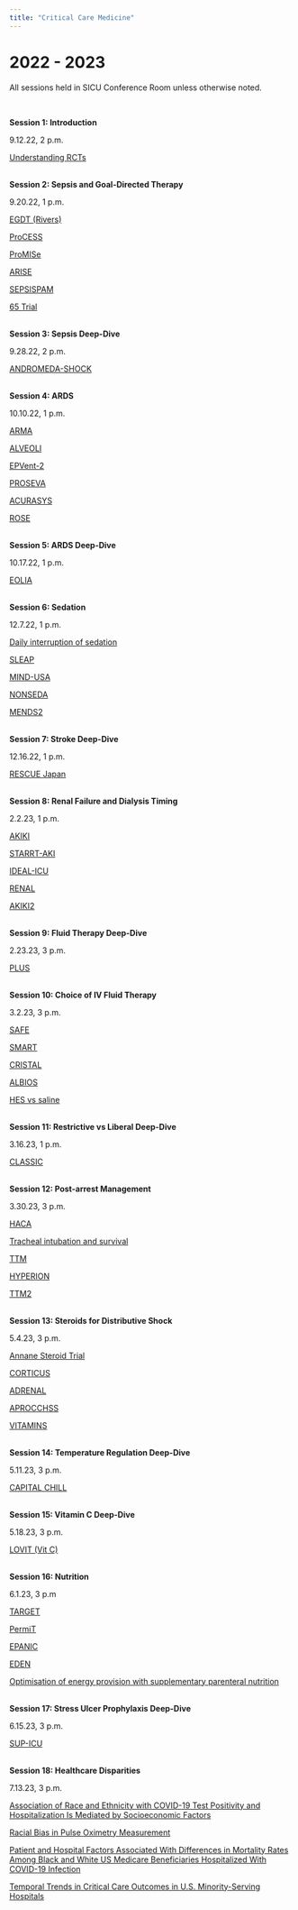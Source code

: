 ```yaml
---
title: "Critical Care Medicine"
---
```


# 2022 - 2023

All sessions held in SICU Conference Room unless otherwise noted.

<br>

<b>Session 1: Introduction</b>

9.12.22, 2 p.m.

[Understanding RCTs](https://adc.bmj.com/content/90/8/840)

<br>
<b>Session 2: Sepsis and Goal-Directed Therapy</b>

9.20.22, 1 p.m.

[EGDT (Rivers)](https://www.nejm.org/doi/full/10.1056/NEJMoa010307)

[ProCESS](https://www.nejm.org/doi/full/10.1056/nejmoa1401602)

[ProMISe](https://www.nejm.org/doi/full/10.1056/nejmoa1500896)

[ARISE](https://www.nejm.org/doi/full/10.1056/NEJMoa1404380)

[SEPSISPAM](https://www.nejm.org/doi/full/10.1056/NEJMoa1312173)

[65 Trial](https://jamanetwork.com/journals/jama/fullarticle/2761427)


<br>
<b>Session 3: Sepsis Deep-Dive</b>

9.28.22, 2 p.m.

[ANDROMEDA-SHOCK](https://jamanetwork.com/journals/jama/fullarticle/2724361)

<br>
<b>Session 4: ARDS</b>

10.10.22, 1 p.m.

[ARMA](https://www.nejm.org/doi/full/10.1056/nejm200005043421801)

[ALVEOLI](https://www.nejm.org/doi/full/10.1056/NEJMoa032193)

[EPVent-2](https://jamanetwork.com/journals/jama/fullarticle/2725206)

[PROSEVA](https://www.nejm.org/doi/full/10.1056/nejmoa1214103)

[ACURASYS](https://www.nejm.org/doi/full/10.1056/nejmoa1005372)

[ROSE](https://www.nejm.org/doi/full/10.1056/nejmoa1901686)

<br>
<b>Session 5: ARDS Deep-Dive</b>

10.17.22, 1 p.m.

[EOLIA](https://www.nejm.org/doi/full/10.1056/NEJMoa1800385)

<br>
<b>Session 6: Sedation</b>

12.7.22, 1 p.m.

[Daily interruption of sedation](https://www.nejm.org/doi/full/10.1056/nejm200005183422002)

[SLEAP](https://jamanetwork.com/journals/jama/fullarticle/1380160)

[MIND-USA](https://www.nejm.org/doi/10.1056/NEJMoa1808217)

[NONSEDA](https://www.nejm.org/doi/full/10.1056/NEJMoa1906759)

[MENDS2](https://www.nejm.org/doi/full/10.1056/NEJMoa2024922)

<br>
<b>Session 7: Stroke Deep-Dive</b>

12.16.22, 1 p.m.

[RESCUE Japan](https://www.nejm.org/doi/full/10.1056/NEJMoa2118191)

<br>
<b>Session 8: Renal Failure and Dialysis Timing</b>

2.2.23, 1 p.m.

[AKIKI](https://www.nejm.org/doi/full/10.1056/NEJMoa1603017)

[STARRT-AKI](https://www.nejm.org/doi/full/10.1056/nejmoa2000741)

[IDEAL-ICU](https://www.nejm.org/doi/full/10.1056/NEJMoa1803213)

[RENAL](https://www.nejm.org/doi/full/10.1056/nejmoa0902413)

[AKIKI2](https://www.thelancet.com/pdfs/journals/lancet/PIIS0140-6736(21)00350-0.pdf)

<br>
<b>Session 9: Fluid Therapy Deep-Dive</b>

2.23.23, 3 p.m.

[PLUS](https://www.nejm.org/doi/full/10.1056/NEJMoa2114464)

<br>
<b>Session 10: Choice of IV Fluid Therapy</b>

3.2.23, 3 p.m.

[SAFE](https://www.nejm.org/doi/full/10.1056/nejmoa040232)

[SMART](https://www.nejm.org/doi/full/10.1056/nejmoa1711584)

[CRISTAL](https://jamanetwork.com/journals/jama/fullarticle/1752245)

[ALBIOS](https://www.nejm.org/doi/full/10.1056/nejmoa1305727)

[HES vs saline](https://www.nejm.org/doi/full/10.1056/NEJMoa1209759)

<br>
<b>Session 11: Restrictive vs Liberal Deep-Dive</b>

3.16.23, 1 p.m.

[CLASSIC](https://www.nejm.org/doi/full/10.1056/NEJMoa2202707)

<br>
<b>Session 12: Post-arrest Management</b>

3.30.23, 3 p.m.

[HACA](https://www.nejm.org/doi/full/10.1056/nejmoa012689)

[Tracheal intubation and survival](https://jamanetwork.com/journals/jama/fullarticle/2598717)

[TTM](https://www.nejm.org/doi/full/10.1056/NEJMoa1310519)

[HYPERION](https://www.nejm.org/doi/10.1056/NEJMoa1906661)

[TTM2](https://www.nejm.org/doi/full/10.1056/NEJMoa2100591)

<br>
<b>Session 13: Steroids for Distributive Shock</b>

5.4.23, 3 p.m.

[Annane Steroid Trial](https://jamanetwork.com/journals/jama/fullarticle/195197)

[CORTICUS](https://www.nejm.org/doi/full/10.1056/NEJMoa071366)

[ADRENAL](https://www.nejm.org/doi/full/10.1056/NEJMoa1705835)

[APROCCHSS](https://www.nejm.org/doi/full/10.1056/NEJMoa1705716)

[VITAMINS](https://jamanetwork.com/journals/jama/fullarticle/2759414)

<br>
<b>Session 14: Temperature Regulation Deep-Dive</b>

5.11.23, 3 p.m.

[CAPITAL CHILL](https://jamanetwork.com/journals/jama/fullarticle/2785263)

<br>
<b>Session 15: Vitamin C Deep-Dive</b>

5.18.23, 3 p.m.

[LOVIT (Vit C)](https://www.nejm.org/doi/full/10.1056/NEJMoa2200644)

<br>
<b>Session 16: Nutrition</b>

6.1.23, 3 p.m

[TARGET](https://www.nejm.org/doi/full/10.1056/NEJMoa1811687)

[PermiT](https://www.nejm.org/doi/full/10.1056/NEJMoa1502826)

[EPANIC](https://www.nejm.org/doi/full/10.1056/NEJMoa1102662)

[EDEN](https://jamanetwork.com/journals/jama/fullarticle/1355969)

[Optimisation of energy provision with supplementary parenteral nutrition](https://www.sciencedirect.com/science/article/pii/S0140673612613518?via%3Dihub)


<br>
<b>Session 17: Stress Ulcer Prophylaxis Deep-Dive</b>

6.15.23, 3 p.m.

[SUP-ICU](https://www.nejm.org/doi/full/10.1056/nejmoa1714919)

<br>
<b>Session 18: Healthcare Disparities</b>

7.13.23, 3 p.m.

[Association of Race and Ethnicity with COVID-19 Test Positivity and Hospitalization Is Mediated by Socioeconomic Factors](https://www.atsjournals.org/doi/10.1513/AnnalsATS.202011-1448OC)

[Racial Bias in Pulse Oximetry Measurement](https://www.nejm.org/doi/full/10.1056/NEJMc2029240)

[Patient and Hospital Factors Associated With Differences in Mortality Rates Among Black and White US Medicare Beneficiaries Hospitalized With COVID-19 Infection](https://jamanetwork.com/journals/jamanetworkopen/fullarticle/2781182)

[Temporal Trends in Critical Care Outcomes in U.S. Minority-Serving Hospitals](https://www.atsjournals.org/doi/10.1164/rccm.201903-0623OC)

<!-- Google tag (gtag.js) -->
<script async src="https://www.googletagmanager.com/gtag/js?id=G-63NPTTVTEF"></script>
<script>
  window.dataLayer = window.dataLayer || [];
  function gtag(){dataLayer.push(arguments);}
  gtag('js', new Date());

  gtag('config', 'G-63NPTTVTEF');
</script>